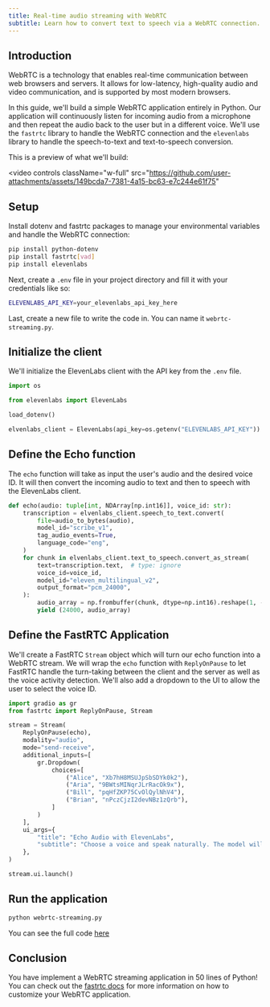 ```yaml
---
title: Real-time audio streaming with WebRTC
subtitle: Learn how to convert text to speech via a WebRTC connection.
---
```


## Introduction

WebRTC is a technology that enables real-time communication between web browsers and servers. It allows for low-latency, high-quality audio and video communication, and is supported by most modern browsers.

In this guide, we'll build a simple WebRTC application entirely in Python.
Our application will continuously listen for incoming audio from a microphone and then repeat the audio back to the user but in a different voice.
We'll use the `fastrtc` library to handle the WebRTC connection and the `elevenlabs` library to handle the speech-to-text and text-to-speech conversion.

This is a preview of what we'll build:

<video
  controls
  className="w-full"
  src="https://github.com/user-attachments/assets/149bcda7-7381-4a15-bc63-e7c244e61f75"
></video>


## Setup

Install dotenv and fastrtc packages to manage your environmental variables and handle the WebRTC connection:


```bash Python
pip install python-dotenv
pip install fastrtc[vad]
pip install elevenlabs
```

Next, create a `.env` file in your project directory and fill it with your credentials like so:

```bash .env
ELEVENLABS_API_KEY=your_elevenlabs_api_key_here
```

Last, create a new file to write the code in. You can name it `webrtc-streaming.py`.

## Initialize the client

We'll initialize the ElevenLabs client with the API key from the `.env` file.

```python
import os

from elevenlabs import ElevenLabs

load_dotenv()

elvenlabs_client = ElevenLabs(api_key=os.getenv("ELEVENLABS_API_KEY"))
```

## Define the Echo function

The `echo` function will take as input the user's audio and the desired voice ID.
It will then convert the incoming audio to text and then to speech with the ElevenLabs client.

```python
def echo(audio: tuple[int, NDArray[np.int16]], voice_id: str):
    transcription = elvenlabs_client.speech_to_text.convert(
        file=audio_to_bytes(audio),
        model_id="scribe_v1",
        tag_audio_events=True,
        language_code="eng",
    )
    for chunk in elvenlabs_client.text_to_speech.convert_as_stream(
        text=transcription.text,  # type: ignore
        voice_id=voice_id,
        model_id="eleven_multilingual_v2",
        output_format="pcm_24000",
    ):
        audio_array = np.frombuffer(chunk, dtype=np.int16).reshape(1, -1)
        yield (24000, audio_array)
```

## Define the FastRTC Application

We'll create a FastRTC `Stream` object which will turn our echo function into a WebRTC stream.
We will wrap the `echo` function with `ReplyOnPause` to let FastRTC handle the turn-taking between the client and the server as well as the voice activity detection.
We'll also add a dropdown to the UI to allow the user to select the voice ID.

```python
import gradio as gr
from fastrtc import ReplyOnPause, Stream

stream = Stream(
    ReplyOnPause(echo),
    modality="audio",
    mode="send-receive",
    additional_inputs=[
        gr.Dropdown(
            choices=[
                ("Alice", "Xb7hH8MSUJpSbSDYk0k2"),
                ("Aria", "9BWtsMINqrJLrRacOk9x"),
                ("Bill", "pqHfZKP75CvOlQylNhV4"),
                ("Brian", "nPczCjzI2devNBz1zQrb"),
            ]
        )
    ],
    ui_args={
        "title": "Echo Audio with ElevenLabs",
        "subtitle": "Choose a voice and speak naturally. The model will echo it back in a different voice.",
    },
)

stream.ui.launch()
```

## Run the application

```bash
python webrtc-streaming.py
```

You can see the full code [here](https://gist.github.com/freddyaboulton/2a50928337b177205264112531d7552c)

## Conclusion
You have implement a WebRTC streaming application in 50 lines of Python!
You can check out the [fastrtc docs](https://fastrtc.readthedocs.io/en/latest/) for more information on how to customize your WebRTC application.